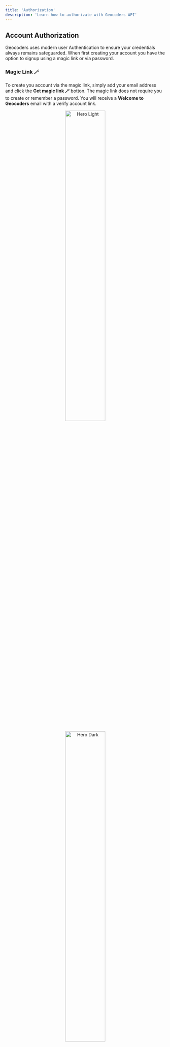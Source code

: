 ```yaml
---
title: 'Authorization'
description: 'Learn how to authorizate with Geocoders API'
---
```


## Account Authorization
Geocoders uses modern user Authentication to ensure your credentials always remains safeguarded.
When first creating your account you have the option to signup using a magic link or via password.
### Magic Link 🪄
To create you account via the magic link, simply add your email address and click the **Get magic link 🪄** botton.
The magic link does not require you to create or remember a password. You will receive a **Welcome to Geocoders**
email with a verify account link.

<Frame>
  <p align="center">
    <img
      className="block dark:hidden"
      src="/images/account-auth-magic.png"
      alt="Hero Light"
      width="50%"
      align="center"
    />
    <img
      className="hidden dark:block"
      src="/images/account-auth-magic.png"
      alt="Hero Dark"
      width="50%"
      align="center"
    />
  </p>
</Frame>

<Tip>The Magic link is the recommended Authentication method.</Tip>

### Password
You can always create signup for Geocoders using a email & password combination. Simply select the **Password**
option and fill in your email address and password.

<Frame>
  <p align="center">
    <img
      className="block dark:hidden"
      src="/images/account-auth-password.png"
      alt="Hero Light"
      width="50%"
      align="center"
    />
    <img
      className="hidden dark:block"
      src="/images/account-auth-password.png"
      alt="Hero Dark"
      width="50%"
      align="center"
    />
  </p>
</Frame>

## API Authorization
<Info>
  **Prerequisite** You should have an account created on [Geocoders Dashboard](https://dashboard.geocoders.io)
</Info>

API authorization is doen via API keys. These keys can be created to directly in the Geocoders Platform.
For a more detail overview on API Keys, please refer to the [Create an API Key](/quick-start#create-an-api-key) section
in the Quickstart.
